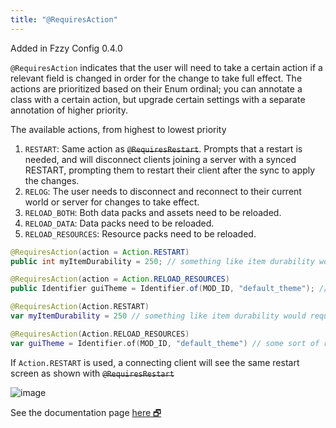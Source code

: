```yaml
---
title: "@RequiresAction"
---
```


<Callout>
Added in Fzzy Config 0.4.0
</Callout>

`@RequiresAction` indicates that the user will need to take a certain action if a relevant field is changed in order for the change to take full effect. The actions are prioritized based on their Enum ordinal; you can annotate a class with a certain action, but upgrade certain settings with a separate annotation of higher priority.

The available actions, from highest to lowest priority
1. `RESTART`: Same action as ~~`@RequiresRestart`~~. Prompts that a restart is needed, and will disconnect clients joining a server with a synced RESTART, prompting them to restart their client after the sync to apply the changes.
2. `RELOG`: The user needs to disconnect and reconnect to their current world or server for changes to take effect.
3. `RELOAD_BOTH`: Both data packs and assets need to be reloaded.
4. `RELOAD_DATA`: Data packs need to be reloaded.
5. `RELOAD_RESOURCES`: Resource packs need to be reloaded.

<CodeTabs>

```java !!tabs Java
@RequiresAction(action = Action.RESTART)
public int myItemDurability = 250; // something like item durability would require a restart, as durabilities are immutable once an item is instantiated.

@RequiresAction(action = Action.RELOAD_RESOURCES)
public Identifier guiTheme = Identifier.of(MOD_ID, "default_theme"); // some sort of reloadable theme selector, that needs to reload resources to apply the new theme.
```

```kotlin !!tabs Kotlin
@RequiresAction(Action.RESTART)
var myItemDurability = 250 // something like item durability would require a restart, as durabilities are immutable once an item is instantiated.

@RequiresAction(Action.RELOAD_RESOURCES)
var guiTheme = Identifier.of(MOD_ID, "default_theme") // some sort of reloadable theme selector, that needs to reload resources to apply the new theme.
```

</CodeTabs>

If `Action.RESTART` is used, a connecting client will see the same restart screen as shown with ~~`@RequiresRestart`~~

![image](https://github.com/fzzyhmstrs/fconfig/assets/72876796/e3c43b81-b78b-440a-bb88-a682a19d27ea)

<Callout>
See the documentation page <a target="_blank" rel="noopener" href="https://fzzyhmstrs.github.io/fconfig/-fzzy%20-config/me.fzzyhmstrs.fzzy_config.annotations/-requires-action/index.html">here 🗗</a>
</Callout>
